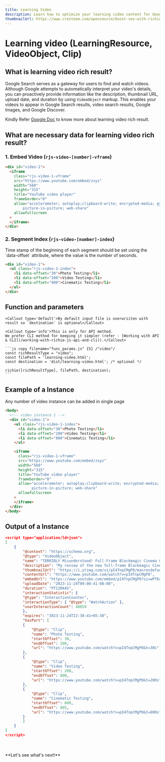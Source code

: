 ```yaml
---
title: Learning Video
description: Learn how to optimize your learning video content for Google search results, including the necessary data for learning video rich results, and improve your video's visibility and engagement.
thumbnailUrl: https://www.cresteem.com/opensource/boost-seo-with-richie-js/thumbnail.webp
---
```



# Learning video (LearningResource, VideoObject, Clip)

## What is learning video rich result?

Google Search serves as a gateway for users to find and watch videos. Although Google attempts to automatically interpret your video's details, you can proactively provide information like the description, thumbnail URL, upload date, and duration by using `VideoObject` markup. This enables your videos to appear in Google Search results, video search results, Google Images, and Google Discover.

Kindly Refer [Google Doc](https://developers.google.com/search/docs/appearance/structured-data/video) to know more about learning video rich result.

## What are necessary data for learning video rich result?

### 1. Embed Video (`rjs-video-[number]-vframe`)

```html copy filename="learning-video.html" /class="rjs-video-1-vframe"/ /div/ /iframe/
<div id="video-1">
  <iframe
    class="rjs-video-1-vframe"
    src="https://www.youtube.com/embed/zxyz"
    width="560"
    height="315"
    title="YouTube video player"
    frameborder="0"
    allow="accelerometer; autoplay;clipboard-write; encrypted-media; gyroscope; 
        picture-in-picture; web-share"
    allowfullscreen
  >
  </iframe>
</div>
```

### 2. Segment Index (`rjs-video-[number]-index`)

<Callout>
  Time stamp of the beginning of each segment should be set using the
  `data-offset` attribute, where the value is the number of seconds.
</Callout>

```html copy filename="learning-video.html" /class="rjs-video-1-index"/ /ul/ /div/ /data-offset=/ {4-6}
<div id="video-1">
  <ul class="rjs-video-1-index">
    <li data-offset="30">Photo Testing</li>
    <li data-offset="200">Video Testing</li>
    <li data-offset="800">Cinematic Testing</li>
  </ul>
</div>
```

## Function and parameters

    <Callout type='default'>By default input file is overwriiten with result so `destination` is optional</Callout>

    <Callout type='info'>This is only for API method.
    We prefer CLI method for keeping it simpler (refer - [Working with API & CLI](/working-with-richie-js-api-and-cli)).</Callout>

    ```js copy filename="func_params.js" {5} /"video"/
    const richResultType = "video";
    const filePath = 'learning-video.html';
    const destination = 'dist/learning-video.html'; /* optional */

    richie([richResultType], filePath, destination);
    ```

## Example of a Instance

<Callout type="info">
  Any number of video instance can be added in single page
</Callout>

```html copy filename="learning-video.html"
<body>
  <!-- video instance 1 -->
  <div id="video-1">
    <ul class="rjs-video-1-index">
      <li data-offset="30">Photo Testing</li>
      <li data-offset="200">Video Testing</li>
      <li data-offset="800">Cinematic Testing</li>
    </ul>

    <iframe
      class="rjs-video-1-vframe"
      src="https://www.youtube.com/embed/zxyz"
      width="560"
      height="315"
      title="YouTube video player"
      frameborder="0"
      allow="accelerometer; autoplay;clipboard-write; encrypted-media; gyroscope; 
            picture-in-picture; web-share"
      allowfullscreen
    >
    </iframe>
  </div>
</body>
```

## Output of a Instance

```json filename="learning-video.html" copy
<script type="application/ld+json">
[
    {
        "@context": "https://schema.org",
        "@type": "VideoObject",
        "name": "TERRIBLY Misunderstood! Full-Frame Blackmagic Cinema Camera 6K [Review w/ Footage] - YouTube",
        "description": "My review of the new full-frame Blackmagic Cinema Camera 6K with lots of beautiful footage...⚡︎ Blackmagic Cinema Camera 6K 👉🏻 https://amzn.to/3uB3mBx⚡︎ Mo...",
        "thumbnailUrl": "https://i.ytimg.com/vi/pI4TnpCMgP8/maxresdefault.jpg",
        "contentUrl": "https://www.youtube.com/watch?v=pI4TnpCMgP8",
        "embedUrl": "https://www.youtube.com/embed/pI4TnpCMgP8?si=wPfEdco5EIZ9oaMW",
        "uploadDate": "2023-11-24T09:00:41-08:00",
        "duration": "PT11M44S",
        "interactionStatistic": {
        "@type": "InteractionCounter",
        "interactionType": { "@type": "WatchAction" },
        "userInteractionCount": 48659
        },
        "expires": "3023-11-24T22:30:41+05:30",
        "hasPart": [
        {
            "@type": "Clip",
            "name": "Photo Testing",
            "startOffset": 30,
            "endOffset": 200,
            "url": "https://www.youtube.com/watch?v=pI4TnpCMgP8&t=30s"
        },
        {
            "@type": "Clip",
            "name": "Video Testing",
            "startOffset": 200,
            "endOffset": 800,
            "url": "https://www.youtube.com/watch?v=pI4TnpCMgP8&t=200s"
        },
        {
            "@type": "Clip",
            "name": "Cinematic Testing",
            "startOffset": 800,
            "endOffset": 805,
            "url": "https://www.youtube.com/watch?v=pI4TnpCMgP8&t=800s"
        }
        ]
    }
]
</script>
```

<br />
<br />
**Let's see what's next!**
